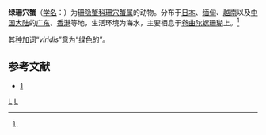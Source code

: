 {{Speciesbox
| taxon = Troglocarcinus viridis
| authority = (Hiro, 1938)<ref name='id12054'>{{cite web| url =http://www.bioinfo.cn/db05/BjdwSpecies.php?action=view&id=12054| title =绿珊穴蟹| work =《中国动物物种编目数据库》| publisher =中国科学院微生物研究所| author =中国科学院动物研究所| accessdate =2009-04-28| deadurl =yes| archiveurl =https://web.archive.org/web/20160305102444/http://www.bioinfo.cn/db05/BjdwSpecies.php?action=view&id=12054| archivedate =2016-03-05}}</ref>
}}

'''绿珊穴蟹'''（[[学名|学名]]：{{lang|la|''Troglocarcinus viridis''}}）为[[珊隐蟹科|珊隐蟹科]][[珊穴蟹属|珊穴蟹属]]的动物。分布于[[日本|日本]]、[[缅甸|缅甸]]、[[越南|越南]]以及[[中国大陆|中国大陆]]的[[广东|广东]]、[[香港|香港]]等地，生活环境为海水，主要栖息于[[卷曲陀螺珊瑚|卷曲陀螺珊瑚]]上。<ref name='id12054'/>

其[[种加词|种加词]]“''viridis''”意为“绿色的”。

== 参考文献 ==
{{reflist}}
* [https://www.crabdatabase.info/en/crabs/brachyura/eubrachyura/thoracotremata/cryptochiroidea/cryptochiridae/pseudocryptochirus/pseudocryptochirus-viridis-1881]

{{螃蟹小作品}}

{{Taxonbar}}
[[Category:1938年描述的动物|L]]
[[Category:珊穴蟹属|L]]